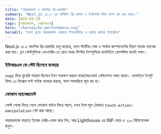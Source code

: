 ```yaml
---
title: "পারফরম্যান্স ও আংশিক প্রি-রেন্ডারিং"
summary: "Next.js ১৫.৫ এর পার্শিয়াল প্রি-রেন্ডার ও টার্বোপ্যাক দিয়ে বাংলা ব্লগ দ্রুত রাখুন।"
date: 2025-03-18
tags: [পারফরম্যান্স, নেক্সটজেএস]
hero: "/heroes/bn-performance.svg"
heroAlt: "বাংলা ব্লগের পারফরম্যান্স বোঝাতে স্পিডোমিটার ও সার্ভার কার্ডের ইলাস্ট্রেশন"
---
```


Next.js ১৫.৫ আংশিক প্রি-রেন্ডারিং চালু করেছে, ফলে স্ট্যাটিক পেজ ও সার্ভার কম্পোনেন্টের মিশ্রণ সহজে ম্যানেজ করা যায়। ব্লগ পোস্টগুলিকে এসএসজি-তে রেখে অথচ ফিল্টার ট্যাগগুলিকে রানটাইমে রেসপন্সিভ রাখাই লক্ষ্য।

### ইউআরএল কে স্টেট হিসেবে ব্যবহার

`nuqs` দিয়ে কুয়েরি প্যারাম হিসেবে ট্যাগ সংরক্ষণ করলে ব্যাক/ফরওয়ার্ড নেভিগেশন সঙ্গত থাকে। মোবাইলে ইনপুট ফিল্ড ১৬ পিক্সেল ফন্ট সাইজ ব্যবহার করছে, ফলে সাফারিতে জুম হয় না।

### ফোকাস ম্যানেজমেন্ট

পোস্ট পেজে ফিরে গেলে ফোকাস বাটনে ফিরে আসে, ডবল ট্যাপ জুম ঠেকাতে `touch-action: manipulation` সেট করা আছে।

পারফরম্যান্স বাড়াতে ইমেজ লেজি-লোড করে নিন, আর Lighthouse এর INP স্কোর < ২০০ মিলিসেকেন্ড রাখুন।
